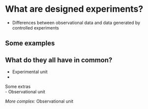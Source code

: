 # What are designed experiments?  

- Differences between observational data and data generated by controlled experiments  

## Some examples  


## What do they all have in common?  

- Experimental unit  
- 

Some extras  
- Observational unit  



*More complex:* Observational unit
